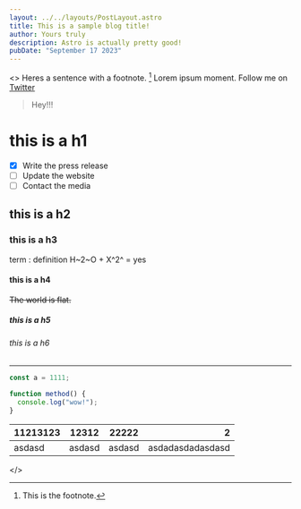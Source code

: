 ```yaml
---
layout: ../../layouts/PostLayout.astro
title: This is a sample blog title!
author: Yours truly
description: Astro is actually pretty good!
pubDate: "September 17 2023"
---
```


<>
Heres a sentence with a footnote. [^1]
  Lorem ipsum moment. Follow me on [Twitter](https://twitter.com/__sadn1ck__)

> Hey!!!

# this is a h1

- [x] Write the press release
- [ ] Update the website
- [ ] Contact the media

## this is a h2

### this is a h3

term
: definition H~2~O + X^2^ = yes

#### this is a h4

~~The world is flat.~~

##### this is a h5

###### this is a h6

---

```ts
const a = 1111;

function method() {
  console.log("wow!");
}
```

| 11213123 | 12312  | 22222  |                2 |
| -------- | ------ | ------ | ---------------: |
| asdasd   | asdasd | asdasd | asdadasdadasdasd |

</>

[^1]: This is the footnote.
